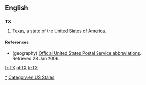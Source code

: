 {{also|tx}}
==English==

==={{abbreviation}}===
{{wikipedia}}
'''TX'''

# {{geography}} [[Texas]], a state of the [[United States of America]].

====References====
* (geography) [http://www.usps.com/ncsc/lookups/abbreviations.html Official United States Postal Service abbreviations]. Retrieved 28 Jan 2006.

[[Category:en:Texas|*]]
[[Category:en:US States]]

[[fr:TX]]
[[pl:TX]]
[[tr:TX]]